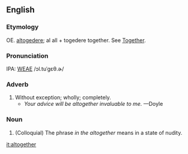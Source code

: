 ==English==
===Etymology===
OE. [[altogedere]]; al all + togedere together.  See [[Together]].

===Pronunciation===
IPA: [[WEAE]] /ɔl.tuˈgɛθ.ɚ/

===Adverb===
# Without exception; wholly; completely.
#* ''Your advice will be altogether invaluable to me.'' &mdash;Doyle
<!-- some material copied from Webster's Revised Unabridged Dictionary (1913) -->

===Noun===
# (Colloquial) The phrase ''in the altogether'' means in a state of nudity.

[[it:altogether]]